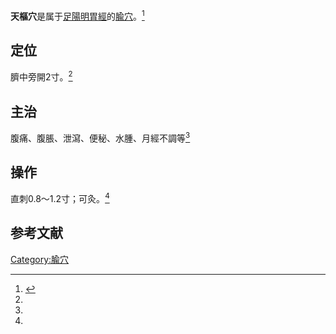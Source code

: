 {{medical}}
{{Infobox acupoint
|name = 天樞穴
|image = 
|imagesize = 
|caption =
|simplified = 天枢
|traditional = 天樞
|code = ST25
|pinyin = Tiānshū
|meridian = 足陽明胃經
|location = 臍中旁開2寸
|treat = 腹痛、腹脹、泄瀉、便秘等
|processing = 直刺0.8～1.2寸；可灸
|footnotes = 
}}
'''天樞穴'''是属于[[足陽明胃經|足陽明胃經]]的[[腧穴|腧穴]]。<ref name="针灸学">{{Cite book |title=针灸学 |url=https://archive.org/details/zhenjiuxue0000unse |author=孙国杰 主编 |publisher=[[上海科学技术出版社|上海科学技术出版社]] |year=1997 |pages=[https://archive.org/details/zhenjiuxue0000unse/page/53 53] |isbn=7-5323-4102-X}}</ref>

==定位==
臍中旁開2寸。<ref name="针灸学"/>

==主治==
腹痛、腹脹、泄瀉、便秘、水腫、月經不調等<ref name="针灸学"/>

==操作==
直刺0.8～1.2寸；可灸。<ref name="针灸学"/>

==参考文献==
{{reflist}}

{{经络}}
{{足陽明胃經}}

{{DEFAULTSORT:T}}
[[Category:腧穴|Category:腧穴]]